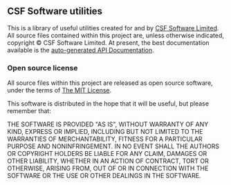 == CSF Software utilities ==
This is a library of useful utilities created for and by [http://csf-dev.com/ CSF Software Limited].  All source files
contained within this project are, unless otherwise indicated, copyright © CSF Software Limited.
At present, the best documentation available is the
[http://csf-software-development.github.com/csf-software-utilities/api/index.html auto-generated API Documentation].

=== Open source license ===
All source files within this project are released as open source software, under the terms of
[http://opensource.org/licenses/MIT The MIT License].

This software is distributed in the hope that it will be useful, but please remember that:

THE SOFTWARE IS PROVIDED "AS IS", WITHOUT WARRANTY OF ANY KIND, EXPRESS OR
IMPLIED, INCLUDING BUT NOT LIMITED TO THE WARRANTIES OF MERCHANTABILITY,
FITNESS FOR A PARTICULAR PURPOSE AND NONINFRINGEMENT. IN NO EVENT SHALL THE
AUTHORS OR COPYRIGHT HOLDERS BE LIABLE FOR ANY CLAIM, DAMAGES OR OTHER
LIABILITY, WHETHER IN AN ACTION OF CONTRACT, TORT OR OTHERWISE, ARISING FROM,
OUT OF OR IN CONNECTION WITH THE SOFTWARE OR THE USE OR OTHER DEALINGS IN
THE SOFTWARE.
